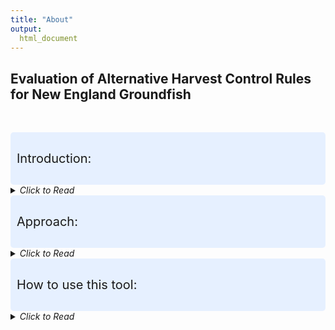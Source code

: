 ```yaml
---
title: "About"
output: 
  html_document
---
```


## Evaluation of Alternative Harvest Control Rules for New England Groundfish

<br>

<style>
div.blue{background-color:#e6f0ff; border-radius: 5px; padding: 10px; font-size:20px;}
</style>
<div class="blue">

Introduction:
</div>

<details>
<summary><i class="fas fa-fish"> Click to Read </i></summary>


Management of New England groundfish fisheries has been challenging due to the multispecies nature of the fishery and the varied status of stocks that ranges from historic low to record high biomasses. Additionally, most groundfish stock assessments exhibit inconsistencies among recent stock assessment estimates (a.k.a. retrospective patterns), which can present
challenges for sustainable management of fisheries. Accordingly, the New England Fishery Management Council (NEFMC) initiated a review of groundfish harvest control rules (HCRs) to improve the performance of fisheries management.
**The goal of this analysis was to evaluate the performance of alternative HCRs for New England groundfish stocks using management strategy evaluation (MSE).**



<br>

</details>


<style>
div.blue{background-color:#e6f0ff; border-radius: 5px; padding: 10px; font-size:20px;}
</style>
<div class="blue">

Approach:
</div>

<details>

<summary><i class="fas fa-fish"> Click to Read </i></summary>

This project focused on testing alternative HCR performance under a range of current groundfish conditions and stock assessment issues.<br>
  * **It did not test:**
      + all potential conditions and stock assessment issues contributing to the current state of groundfish stocks
      + determine optimal HCRs based on fishery goals because management goals need to be defined and prioritized first before optimal HCRs can be determined

This tool allows users to explore performance of HCRs through scenarios with different combinations of stock size, recruitment, and natural mortality assumptions as well as stock assessment model specifications for when a stock is overfished, not overfished, and when a stock assessment model has a misspecification and retrospective patterns. **Scenarios were structured based on these research questions:**

1. How do alternative HCRs perform when a stock is overfished? <br>
2. How do alternative HCRs perform when a stock is not overfished? <br>
3. How do alternative HCRs perform when there is a stock assessment misspecification and retrospective patterns? <br>
4. When retrospective patterns exist, do retrospective adjustments result in better performance than no retrospective adjustments?

<br>


</details>



<style>
div.blue{background-color:#e6f0ff; border-radius: 5px; padding: 10px; font-size:20px;}
</style>
<div class="blue">

How to use this tool:
</div>

<details> 
<summary><i class="fas fa-fish"> Click to Read </i></summary>


There are five tabs across the top of the page designed to walk users through the results from the MSE. 
<br>

1. **Home:** Introduces the rationale, goals, approach of the project. This page also links to the full report, executive summary, and GMRI project site. Further down the page there are also tabs that explain the alternative HCRs, scenarios, and performance metrics in more detail. There are also glossary and acknowledgment tabs included here. <br>

2. **Stock Performance:** Results from the MSE pertaining to the stock are displayed here by choosing model specifications, clicking "create plots" and moving across the tabs to see different performance metrics. <br>

3. **Assessment Performance:** Results from the MSE pertaining to the stock assessment are displayed here by choosing model specifications, clicking "create plots" and moving across the tabs to see different performance metrics. <br>

4. **Management Performance:** Results from the MSE pertaining to the stock management are displayed here by choosing model specifications, clicking "create plots" and moving across the tabs to see different performance metrics. <br>
    * **User specifies:** 
       + operating model (OM) and misspecification scenario 
       + rho-adjustment option
       + stock assessment frequency <br>
<br>

5. **Compare Scenarios:** Compare scenarios based on guided prompts <br>
  * **User chooses to compare:**
      + Misspecified versus correctly specified stock assessment with             further choice of the type of misspecification
      + Rho-adjusted versus not rho-adjusted for the natural mortality and         recruitment misspecified scenario
      + Two-year versus annual stock assessment update frequency for the          natural mortality and recruitment misspecified scenario <br>
      
  * Natural mortality and recruitment misspecification used for               rho-adjustment and frequency comparisons because it is likely             multiple parameters are misspecified and the combination produced         retrospective patterns similar to those in the most recent GOM cod        stock assessment.

<br>
</details>

